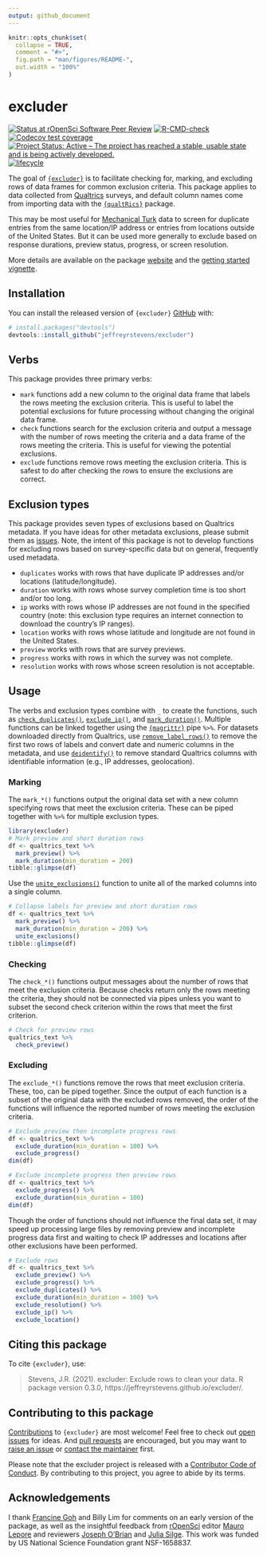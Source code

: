```yaml
---
output: github_document
---
```


<!-- README.md is generated from README.Rmd. Please edit that file -->

```r
knitr::opts_chunk$set(
  collapse = TRUE,
  comment = "#>",
  fig.path = "man/figures/README-",
  out.width = "100%"
)
```

# excluder

<!-- badges: start -->
[![Status at rOpenSci Software Peer Review](https://badges.ropensci.org/455_status.svg)](https://github.com/ropensci/software-review/issues/455)
[![R-CMD-check](https://github.com/jeffreyrstevens/excluder/workflows/R-CMD-check/badge.svg)](https://github.com/jeffreyrstevens/excluder/actions)
[![Codecov test coverage](https://codecov.io/gh/jeffreyrstevens/excluder/branch/main/graph/badge.svg)](https://app.codecov.io/gh/jeffreyrstevens/excluder?branch=main)
[![Project Status: Active – The project has reached a stable, usable state and is being actively developed.](https://www.repostatus.org/badges/latest/active.svg)](https://www.repostatus.org/#active)
[![lifecycle](man/figures/lifecycle-stable.svg)](https://lifecycle.r-lib.org/articles/stages.html#stable)
<!-- badges: end -->

The goal of [`{excluder}`](https://jeffreyrstevens.github.io/excluder/) is to facilitate checking for, marking, and excluding rows of data frames for common exclusion criteria. This package applies to data collected from [Qualtrics](https://www.qualtrics.com/) surveys, and default column names come from importing data with the  [`{qualtRics}`](https://docs.ropensci.org/qualtRics/) package. 

This may be most useful for [Mechanical Turk](https://www.mturk.com/) data to screen for duplicate entries from the same location/IP address or entries from locations outside of the United States. But it can be used more generally to exclude based on response durations, preview status, progress, or screen resolution.

More details are available on the package [website](https://jeffreyrstevens.github.io/excluder/) and the [getting started vignette](https://jeffreyrstevens.github.io/excluder/articles/getting_started.html).

## Installation

You can install the released version of `{excluder}`  [GitHub](https://github.com/) with:

``` r
# install.packages("devtools")
devtools::install_github("jeffreyrstevens/excluder")
```

## Verbs
This package provides three primary verbs:

* `mark` functions add a new column to the original data frame that labels the rows meeting the exclusion criteria. This is useful to label the potential exclusions for future processing without changing the original data frame.
* `check` functions search for the exclusion criteria and output a message with the number of rows meeting the criteria and a data frame of the rows meeting the criteria. This is useful for viewing the potential exclusions.
* `exclude` functions remove rows meeting the exclusion criteria. This is safest to do after checking the rows to ensure the exclusions are correct.

## Exclusion types
This package provides seven types of exclusions based on Qualtrics metadata. If you have ideas for other metadata exclusions, please submit them as [issues](https://github.com/jeffreyrstevens/excluder/issues). Note, the intent of this package is not to develop functions for excluding rows based on survey-specific data but on general, frequently used metadata.

* `duplicates` works with rows that have duplicate IP addresses and/or locations (latitude/longitude).
* `duration` works with rows whose survey completion time is too short and/or too long.
* `ip` works with rows whose IP addresses are not found in the specified country (note: this exclusion type requires an internet connection to download the country's IP ranges).
* `location` works with rows whose latitude and longitude are not found in the United States.
* `preview` works with rows that are survey previews.
* `progress` works with rows in which the survey was not complete.
* `resolution` works with rows whose screen resolution is not acceptable.


## Usage

The verbs and exclusion types combine with `_` to create the functions, such as [`check_duplicates()`](https://jeffreyrstevens.github.io/excluder/reference/check_duplicates.html), [`exclude_ip()`](https://jeffreyrstevens.github.io/excluder/reference/exclude_ip.html), and [`mark_duration()`](https://jeffreyrstevens.github.io/excluder/reference/mark_duration.html). Multiple functions can be linked together using the [`{magrittr}`](https://magrittr.tidyverse.org/) pipe `%>%`. For datasets downloaded directly from Qualtrics, use [`remove_label_rows()`](https://jeffreyrstevens.github.io/excluder/reference/remove_label_rows.html) to remove the first two rows of labels and convert date and numeric columns in the metadata, and use [`deidentify()`](https://jeffreyrstevens.github.io/excluder/reference/deidentify.html) to remove standard Qualtrics columns with identifiable information (e.g., IP addresses, geolocation).

### Marking
The `mark_*()` functions output the original data set with a new column specifying rows that meet the exclusion criteria. These can be piped together with `%>%` for multiple exclusion types.

```r
library(excluder)
# Mark preview and short duration rows
df <- qualtrics_text %>%
  mark_preview() %>%
  mark_duration(min_duration = 200)
tibble::glimpse(df)
```

Use the [`unite_exclusions()`](https://jeffreyrstevens.github.io/excluder/reference/unite_exclusions.html) function to unite all of the marked columns into a single column.
```r
# Collapse labels for preview and short duration rows
df <- qualtrics_text %>%
  mark_preview() %>%
  mark_duration(min_duration = 200) %>%
  unite_exclusions()
tibble::glimpse(df)
```

### Checking

The `check_*()` functions output messages about the number of rows that meet the exclusion criteria. Because checks return only the rows meeting the criteria, they should not be connected via pipes unless you want to subset the second check criterion within the rows that meet the first criterion.

```r
# Check for preview rows
qualtrics_text %>%
  check_preview()
```

### Excluding
The `exclude_*()` functions remove the rows that meet exclusion criteria. These, too, can be piped together. Since the output of each function is a subset of the original data with the excluded rows removed, the order of the functions will influence the reported number of rows meeting the exclusion criteria.

```r
# Exclude preview then incomplete progress rows
df <- qualtrics_text %>%
  exclude_duration(min_duration = 100) %>%
  exclude_progress()
dim(df)
```
```r
# Exclude incomplete progress then preview rows
df <- qualtrics_text %>%
  exclude_progress() %>%
  exclude_duration(min_duration = 100)
dim(df)
```
Though the order of functions should not influence the final data set, it may speed up processing large files by removing preview and incomplete progress data first and waiting to check IP addresses and locations after other exclusions have been performed.

```r
# Exclude rows
df <- qualtrics_text %>%
  exclude_preview() %>%
  exclude_progress() %>%
  exclude_duplicates() %>%
  exclude_duration(min_duration = 100) %>%
  exclude_resolution() %>%
  exclude_ip() %>%
  exclude_location()
```

## Citing this package

To cite `{excluder}`, use:

> Stevens, J.R. (2021). excluder: Exclude rows to clean your data. R package version 0.3.0, https://jeffreyrstevens.github.io/excluder/.

## Contributing to this package

[Contributions](https://jeffreyrstevens.github.io/excluder/CONTRIBUTING.html) to `{excluder}` are most welcome! Feel free to check out [open issues](https://github.com/jeffreyrstevens/excluder/issues) for ideas. And [pull requests](https://github.com/jeffreyrstevens/excluder/pulls) are encouraged, but you may want to [raise an issue](https://github.com/jeffreyrstevens/excluder/issues/new/choose) or [contact the maintainer](mailto:jeffrey.r.stevens@gmail.com) first.

Please note that the excluder project is released with a [Contributor Code of Conduct](https://jeffreyrstevens.github.io/excluder/CODE_OF_CONDUCT.html). By contributing to this project, you agree to abide by its terms.

## Acknowledgements

I thank [Francine Goh](https://orcid.org/0000-0002-7364-4398) and Billy Lim for comments on an early version of the package, as well as the insightful feedback from [rOpenSci](https://ropensci.org/) editor [Mauro Lepore](https://orcid.org/0000-0002-1986-7988) and reviewers [Joseph O'Brian](https://orcid.org/0000-0001-9851-5077) and [Julia Silge](https://orcid.org/0000-0002-3671-836X). This work was funded by US National Science Foundation grant NSF-1658837.

